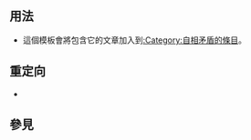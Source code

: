 <noinclude>{{template doc page viewed directly}}</noinclude>
{{Twinkle standard installation}}
<!-- 在本行下編輯模板說明 -->

== 用法 ==
*這個模板會將包含它的文章加入到[[:Category:自相矛盾的條目]]。

== 重定向 ==
* {{tl|矛盾}}

== 參見 ==
<includeonly>{{Sandbox other||
<!-- CATEGORIES HERE, THANKS -->
[[Category:一致性模板]]
[[Category:清理模板]]
}}</includeonly>